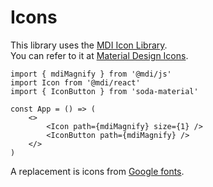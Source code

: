 # Icons

This library uses the [MDI Icon Library](https://pictogrammers.com/library/mdi/).  
You can refer to it at [Material Design Icons](https://materialdesignicons.com/).  

```tsx
import { mdiMagnify } from '@mdi/js'
import Icon from '@mdi/react'
import { IconButton } from 'soda-material'

const App = () => (
    <>
        <Icon path={mdiMagnify} size={1} />
        <IconButton path={mdiMagnify} />
    </>
)
```

A replacement is icons from [Google fonts](https://fonts.google.com/icons).